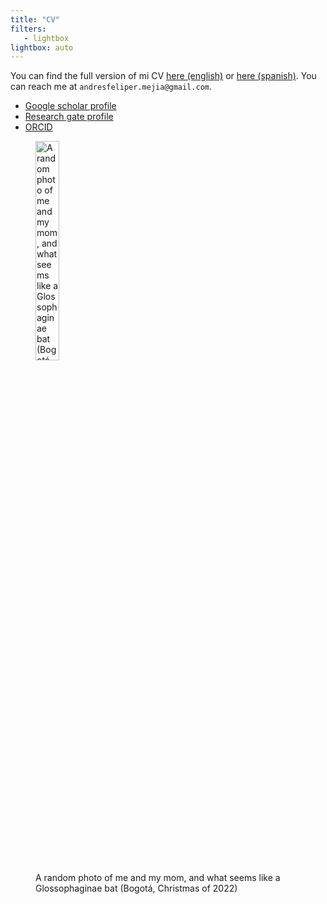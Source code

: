 ```yaml
---
title: "CV"
filters:
   - lightbox
lightbox: auto
---
```


You can find the full version of mi CV [here (english)](https://github.com/andres-frm/curriculum_vitae/blob/main/cv_eng/cv_eng.pdf) or [here (spanish)](https://github.com/andres-frm/curriculum_vitae/blob/main/cvESP/cvESP.pdf). You can reach me at `andresfeliper.mejia@gmail.com`.

-   [Google scholar profile](https://scholar.google.com/citations?user=5NIPofoAAAAJ&hl=es)
-   [Research gate profile](https://www.researchgate.net/profile/Andres-F-Ramirez-Mejia)
-   [ORCID](https://orcid.org/0000-0002-1986-2458)

![A random photo of me and my mom, and what seems like a Glossophaginae bat (Bogotá, Christmas of 2022)](photos/cv1.jpg){fig-align="center" width="30%" fig-alt="A drawing of an elephant."}

